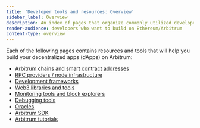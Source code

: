 ```yaml
---
title: 'Developer tools and resources: Overview'
sidebar_label: Overview
description: An index of pages that organize commonly utilized developer tools and resources.
reader-audience: developers who want to build on Ethereum/Arbitrum
content-type: overview
---
```


Each of the following pages contains resources and tools that will help you build your decentralized apps (dApps) on Arbitrum:

- [Arbitrum chains and smart contract addresses](../useful-addresses.mdx)
- [RPC providers / node infrastructure](../../node-running/node-providers.mdx)
- [Development frameworks](./development-frameworks)
- [Web3 libraries and tools](./web3-libraries-tools)
- [Monitoring tools and block explorers](./monitoring-tools-block-explorers)
- [Debugging tools](./debugging-tools)
- [Oracles](./oracles)
- [Arbitrum SDK](/sdk)
- [Arbitrum tutorials](https://github.com/OffchainLabs/arbitrum-tutorials)
